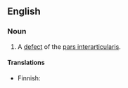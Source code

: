 ==English==
{{wikipedia}}
===Noun===
{{en-noun|-}}
# {{context|pathology|lang=en}} A [[defect]] of the [[pars interarticularis]].

====Translations====
{{trans-top|defect}}
* Finnish: {{t|fi|spondylolyysi}}
{{trans-mid}}
{{trans-bottom}}